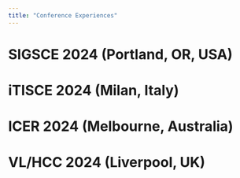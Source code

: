 ```yaml
---
title: "Conference Experiences"
---
```


# SIGSCE 2024 (Portland, OR, USA)



# iTISCE 2024 (Milan, Italy)



# ICER 2024 (Melbourne, Australia)



# VL/HCC 2024 (Liverpool, UK)
